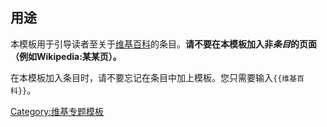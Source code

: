 <includeonly><!-- 在這裡加入模板的保護標識 --></includeonly><noinclude>{{Documentation subpage}}</noinclude>
<!-- 在本行下編輯模板說明 -->

== 用途 ==
本模板用于引导读者至关于[[维基百科]]的条目。'''请不要在本模板加入非''条目''的页面（例如Wikipedia:某某页）。'''

在本模板加入条目时，请不要忘记在条目中加上模板。您只需要输入<code><nowiki>{{维基百科}}</nowiki></code>。

<includeonly>
<!-- 本行下加入模板的分類 -->
[[Category:维基专题模板]]
</includeonly>